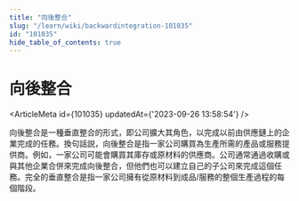 ```yaml
---
title: "向後整合"
slug: "/learn/wiki/backwardintegration-101035"
id: "101035"
hide_table_of_contents: true
---
```



# 向後整合

<ArticleMeta id={101035} updatedAt={'2023-09-26 13:58:54'} />
<div className='border-solid border-b border-t-0 my-4 border-[var(--ifm-color-gray-300)]' />

向後整合是一種垂直整合的形式，即公司擴大其角色，以完成以前由供應鏈上的企業完成的任務。換句話説，向後整合是指一家公司購買為生產所需的產品或服務提供商。例如，一家公司可能會購買其庫存或原材料的供應商。公司通常通過收購或與其他企業合併來完成向後整合，但他們也可以建立自己的子公司來完成這個任務。完全的垂直整合是指一家公司擁有從原材料到成品/服務的整個生產過程的每個階段。
